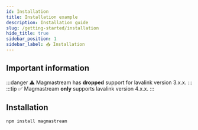```yaml
---
id: Installation
title: Installation example
description: Installation guide
slug: /getting-started/installation
hide_title: true
sidebar_position: 1
sidebar_label: 📥 Installation
---
```


## Important information

:::danger
⚠️ Magmastream has **dropped** support for lavalink version 3.x.x.
:::
:::tip
✅ Magmastream **only** supports lavalink version 4.x.x.
:::

## Installation

```shell
npm install magmastream
```